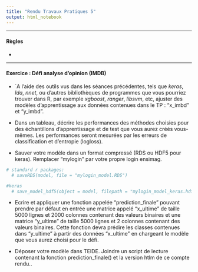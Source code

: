 ```yaml
---
title: "Rendu Travaux Pratiques 5"
output: html_notebook
---
```


** **

#### Règles

* 


** **


#### Exercice : Défi analyse d'opinion (IMDB)

* \`A l'aide des outils vus dans les séances précédentes, tels que _keras_, _lda_, _nnet_, ou d'autres bibliothèques de programmes que vous pourriez trouver dans R, par exemple _xgboost_, _ranger_, _libsvm_, etc, ajuster des modèles d'apprentissage aux données contenues dans le TP : "x_imbd" et "y_imbd".

* Dans un tableau, décrire les performances des méthodes choisies pour des échantillons d'apprentissage et de test que vous aurez créés vous-mêmes. Les performances seront mesurées par les erreurs de classification et d'entropie (logloss).

* Sauver votre modèle dans un format compressé (RDS ou HDF5 pour keras). Remplacer "mylogin" par votre propre login ensimag. 

```r
# standard r packages: 
  # saveRDS(model, file = "mylogin_model.RDS")

#keras
  # save_model_hdf5(object = model, filepath = "mylogin_model_keras.hdf5")
```


* Ecrire et appliquer une fonction appelée "prediction_finale" pouvant prendre par défaut en entrée une matrice appelé "x_ultime" de taille 5000 lignes et 2000 colonnes contenant des valeurs binaires et une matrice "y_ultime" de taille 5000 lignes et 2 colonnes contenant des valeurs binaires. Cette fonction devra prédire les classes contenues dans "y_ultime" à partir des données "x_ultime" en chargeant le modèle que vous aurez choisi pour le défi.

*  Déposer votre modèle dans TEIDE. Joindre un script de lecture contenant la fonction prediction_finale() et la version htlm de ce compte rendu..
